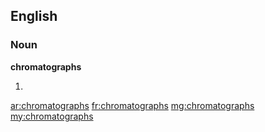 ==English==

===Noun===
'''chromatographs'''

# {{plural of|chromatograph}}

[[ar:chromatographs]]
[[fr:chromatographs]]
[[mg:chromatographs]]
[[my:chromatographs]]